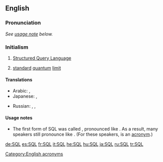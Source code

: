 ==English==
{{wikipedia}}
===Pronunciation===
''See [[#Usage notes|usage note]] below.''

===Initialism===
{{infl|en|initialism}}

#{{computing}} [[w:Structured Query Language|Structured Query Language]]
#{{physics}} [[standard]] [[quantum]] [[limit]]

====Translations====
{{trans-top|SQL}}
* Arabic: {{t-|ar|SQL|m|tr='es-kyuu-'el|sc=Latn}},  {{t|ar|إس كيو إل|m|tr='es-kyuu-'el}}
* Japanese: {{t-|ja|SQL|tr=esu-kyū-eru, shīkweru|sc=Latn}}, {{t|ja|エスキューエル|tr=esu-kyū-eru}} {{t|ja|シークェル|tr=shīkweru}}
{{trans-mid}}
* Russian: {{t+|ru|SQL|m|tr=es-kju-él, es-ku-él'|sc=Latn}},  {{t|ru|эс-ку-эль|m|tr=es-ku-él'}},  {{t|ru|эс-кью-эл|m|tr=es-kju-él}}
{{trans-bottom}}

====Usage notes====
* {{sense|structured query language}} The first form of SQL was called {{term||SEQUEL}}, pronounced like {{term|sequel}}. As a result, many speakers still pronounce {{term||SQL}} like {{term||sequel}}. (For these speakers, {{term||SQL}} is an [[Appendix:Glossary#acronym|acronym]].) 

[[Category:English acronyms]]

[[de:SQL]]
[[es:SQL]]
[[fr:SQL]]
[[it:SQL]]
[[he:SQL]]
[[hu:SQL]]
[[ja:SQL]]
[[ru:SQL]]
[[tr:SQL]]